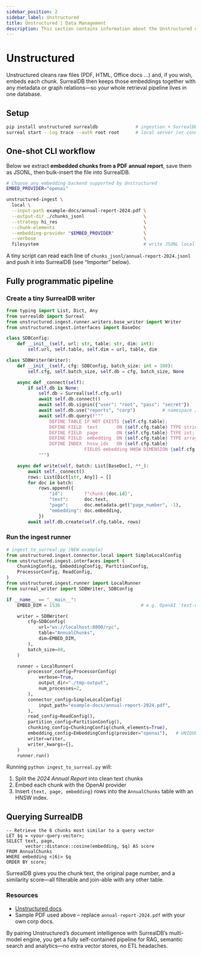 ```yaml
---
sidebar_position: 2
sidebar_label: Unstructured
title: Unstructured | Data Management
description: This section contains information about the Unstructured data management feature of SurrealDB.
---
```


# Unstructured

Unstructured cleans raw files (PDF, HTML, Office docs …) and, if you wish, embeds each chunk. SurrealDB then keeps those embeddings together with any metadata or graph relations—so your whole retrieval pipeline lives in one database.

## Setup

```bash
pip install unstructured surrealdb              # ingestion + SurrealDB SDK
surreal start --log trace --auth root root      # local server (or connect to your cluster)
```

## One-shot CLI workflow

Below we extract **embedded chunks from a PDF annual report**, save them as JSONL, then bulk-insert the file into SurrealDB.

```bash
# Choose any embedding backend supported by Unstructured
EMBED_PROVIDER="openai"

unstructured-ingest \
  local \
  --input-path example-docs/annual-report-2024.pdf \
  --output-dir ./chunks_jsonl                      \
  --strategy hi_res                                \
  --chunk-elements                                 \
  --embedding-provider "$EMBED_PROVIDER"           \
  --verbose                                        \
  filesystem                                       # write JSONL locally
```

A tiny script can read each line of `chunks_jsonl/annual-report-2024.jsonl` and push it into SurrealDB (see “Importer” below).

## Fully programmatic pipeline

### Create a tiny SurrealDB writer

```python title="surreal_writer.py"
from typing import List, Dict, Any
from surrealdb import Surreal
from unstructured.ingest.runner.writers.base_writer import Writer
from unstructured.ingest.interfaces import BaseDoc

class SDBConfig:
    def __init__(self, url: str, table: str, dim: int):
        self.url, self.table, self.dim = url, table, dim

class SDBWriter(Writer):
    def __init__(self, cfg: SDBConfig, batch_size: int = 100):
        self.cfg, self.batch_size, self.db = cfg, batch_size, None

    async def _connect(self):
        if self.db is None:
            self.db = Surreal(self.cfg.url)
            await self.db.connect()
            await self.db.signin({"user": "root", "pass": "secret"})
            await self.db.use("reports", "corp")          # namespace / database
            await self.db.query(f"""
                DEFINE TABLE IF NOT EXISTS {self.cfg.table};
                DEFINE FIELD  text       ON {self.cfg.table} TYPE string;
                DEFINE FIELD  page       ON {self.cfg.table} TYPE int;
                DEFINE FIELD  embedding  ON {self.cfg.table} TYPE array;
                DEFINE INDEX  hnsw_idx   ON {self.cfg.table}
                             FIELDS embedding HNSW DIMENSION {self.cfg.dim};
            """)

    async def write(self, batch: List[BaseDoc], **_):
        await self._connect()
        rows: List[Dict[str, Any]] = []
        for doc in batch:
            rows.append({
                "id":        f"chunk:{doc.id}",
                "text":      doc.text,
                "page":      doc.metadata.get("page_number", -1),
                "embedding": doc.embedding,
            })
        await self.db.create(self.cfg.table, rows)
```

### Run the ingest runner

```python
# ingest_to_surreal.py (NEW example)
from unstructured.ingest.connector.local import SimpleLocalConfig
from unstructured.ingest.interfaces import (
    ChunkingConfig, EmbeddingConfig, PartitionConfig,
    ProcessorConfig, ReadConfig,
)
from unstructured.ingest.runner import LocalRunner
from surreal_writer import SDBWriter, SDBConfig

if __name__ == "__main__":
    EMBED_DIM = 1536                              # e.g. OpenAI `text-embedding-3-small`

    writer = SDBWriter(
        cfg=SDBConfig(
            url="ws://localhost:8000/rpc",
            table="AnnualChunks",
            dim=EMBED_DIM,
        ),
        batch_size=80,
    )

    runner = LocalRunner(
        processor_config=ProcessorConfig(
            verbose=True,
            output_dir="./tmp-output",
            num_processes=2,
        ),
        connector_config=SimpleLocalConfig(
            input_path="example-docs/annual-report-2024.pdf",
        ),
        read_config=ReadConfig(),
        partition_config=PartitionConfig(),
        chunking_config=ChunkingConfig(chunk_elements=True),
        embedding_config=EmbeddingConfig(provider="openai"),   # UNIQUE vs. prior
        writer=writer,
        writer_kwargs={},
    )
    runner.run()
```

Running `python ingest_to_surreal.py` will:

1. Split the *2024 Annual Report* into clean text chunks
2. Embed each chunk with the OpenAI provider
3. Insert `{text, page, embedding}` rows into the `AnnualChunks` table with an HNSW index.

## Querying SurrealDB

```surql
-- Retrieve the 6 chunks most similar to a query vector
LET $q = <your-query-vector>;
SELECT text, page,
       vector::distance::cosine(embedding, $q) AS score
FROM AnnualChunks
WHERE embedding <|6|> $q
ORDER BY score;
```

SurrealDB gives you the chunk text, the original page number, and a similarity score—all filterable and join-able with any other table.

### Resources

- [Unstructured docs](https://unstructured-io.github.io/unstructured/api.html)
- Sample PDF used above – replace `annual-report-2024.pdf` with your own corp docs.

By pairing Unstructured’s document intelligence with SurrealDB’s multi-model engine, you get a fully self-contained pipeline for RAG, semantic search and analytics—no extra vector stores, no ETL headaches.
